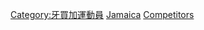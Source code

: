 {{parent category}}

[[Category:牙買加運動員|Category:牙買加運動員]]
[[Category:各國奧運運動員|Jamaica]]
[[Category:奧林匹克運動會牙買加代表團|Competitors]]